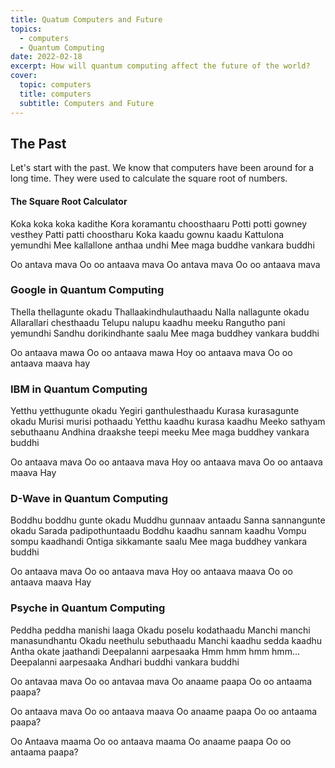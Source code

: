 ```yaml
---
title: Quatum Computers and Future
topics:
  - computers
  - Quantum Computing
date: 2022-02-18
excerpt: How will quantum computing affect the future of the world?
cover:
  topic: computers
  title: computers
  subtitle: Computers and Future
---
```


## The Past

Let's start with the past. We know that computers have been around for a long time. They were used to calculate the
square root of numbers.

#### The Square Root Calculator

Koka koka koka kadithe Kora koramantu choosthaaru Potti potti gowney vesthey Patti patti choostharu Koka kaadu gownu
kaadu Kattulona yemundhi Mee kallallone anthaa undhi Mee maga buddhe vankara buddhi

Oo antava mava Oo oo antaava mava Oo antava mava Oo oo antaava mava

### Google in Quantum Computing

Thella thellagunte okadu Thallaakindhulauthaadu Nalla nallagunte okadu Allarallari chesthaadu Telupu nalupu kaadhu meeku
Rangutho pani yemundhi Sandhu dorikindhante saalu Mee maga buddhey vankara buddhi

Oo antaava mawa Oo oo antaava mawa Hoy oo antaava mava Oo oo antaava maava hay

### IBM in Quantum Computing

Yetthu yetthugunte okadu Yegiri ganthulesthaadu Kurasa kurasagunte okadu Murisi murisi pothaadu Yetthu kaadhu kurasa
kaadhu Meeko sathyam sebuthaanu Andhina draakshe teepi meeku Mee maga buddhey vankara buddhi

Oo antaava mava Oo oo antaava mava Hoy oo antaava mava Oo oo antaava maava Hay

### D-Wave in Quantum Computing

Boddhu boddhu gunte okadu Muddhu gunnaav antaadu Sanna sannangunte okadu Sarada padipothuntaadu Boddhu kaadhu sannam
kaadhu Vompu sompu kaadhandi Ontiga sikkamante saalu Mee maga buddhey vankara buddhi

Oo antaava mava Oo oo antaava mava Hoy oo antaava maava Oo oo antaava maava Hay

### Psyche in Quantum Computing

Peddha peddha manishi laaga Okadu poselu kodathaadu Manchi manchi manasundhantu Okadu neethulu sebuthaadu Manchi kaadhu
sedda kaadhu Antha okate jaathandi Deepalanni aarpesaaka Hmm hmm hmm hmm… Deepalanni aarpesaaka Andhari buddhi vankara
buddhi

Oo antavaa mava Oo oo antavaa mava Oo anaame paapa Oo oo antaama paapa?

Oo antaava mava Oo oo antaava maava Oo anaame paapa Oo oo antaama paapa?

Oo Antaava maama Oo oo antaava maama Oo anaame paapa Oo oo antaama paapa?
